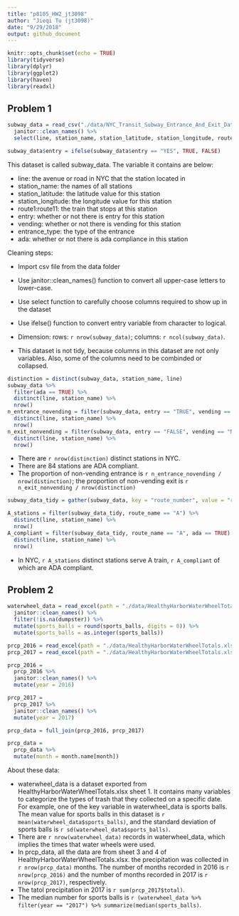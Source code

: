 ```yaml
---
title: "p8105_HW2_jt3098"
author: "Jieqi Tu (jt3098)"
date: "9/29/2018"
output: github_document
---
```


```r
knitr::opts_chunk$set(echo = TRUE)
library(tidyverse)
library(dplyr)
library(ggplot2)
library(haven)
library(readxl)
```

## Problem 1
```r
subway_data = read_csv("./data/NYC_Transit_Subway_Entrance_And_Exit_Data.csv") %>%
  janitor::clean_names() %>%
  select(line, station_name, station_latitude, station_longitude, route1:route11, entry, vending, entrance_type, ada)

subway_data$entry = ifelse(subway_data$entry == "YES", TRUE, FALSE)

```

This dataset is called subway_data. The variable it contains are below:

* line: the avenue or road in NYC that the station located in
* station_name: the names of all stations
* station_latitude: the latitude value for this station
* station_longitude: the longitude value for this station
* route1:route11: the train that stops at this station
* entry: whether or not there is entry for this station
* vending: whether or not there is vending for this station
* entrance_type: the type of the entrance
* ada:  whether or not there is ada compliance in this station

Cleaning steps:

* Import csv file from the data folder
* Use janitor::clean_names() function to convert all upper-case letters to lower-case.
* Use select function to carefully choose columns required to show up in the dataset
* Use ifelse() function to convert entry variable from character to logical.

* Dimension: rows: `r nrow(subway_data)`; columns: `r ncol(subway_data)`.
* This dataset is not tidy, because columns in this dataset are not only variables. Also, some of the columns need to be combinded or collapsed.

```r
distinction = distinct(subway_data, station_name, line)
subway_data %>%  
  filter(ada == TRUE) %>%
  distinct(line, station_name) %>%
  nrow()
n_entrance_novending = filter(subway_data, entry == "TRUE", vending == "NO") %>%
  distinct(line, station_name) %>%
  nrow()
n_exit_nonvending = filter(subway_data, entry == "FALSE", vending == "NO") %>%
  distinct(line, station_name) %>%
  nrow()
```

* There are `r nrow(distinction)` distinct stations in NYC.
* There are 84 stations are ADA compliant.
* The proportion of non-vending entrance is `r n_entrance_novending / nrow(distinction)`; the proportion of non-vending exit is `r n_exit_nonvending / nrow(distinction)`

```r
subway_data_tidy = gather(subway_data, key = "route_number", value = "route_name", route1:route11)
```

```r
A_stations = filter(subway_data_tidy, route_name == "A") %>%
  distinct(line, station_name) %>%
  nrow()
A_compliant = filter(subway_data_tidy, route_name == "A", ada == TRUE) %>%
  distinct(line, station_name) %>%
  nrow()
```

* In NYC, `r A_stations` distinct stations serve A train, `r A_compliant` of which are ADA compliant.

## Problem 2

```r
waterwheel_data = read_excel(path = "./data/HealthyHarborWaterWheelTotals.xlsx", range = "A2:N256") %>%
  janitor::clean_names() %>%
  filter(!is.na(dumpster)) %>%
  mutate(sports_balls = round(sports_balls, digits = 0)) %>%
  mutate(sports_balls = as.integer(sports_balls))
```

```r
prcp_2016 = read_excel(path = "./data/HealthyHarborWaterWheelTotals.xlsx", sheet = 4, range = "A2:B14")
prcp_2017 = read_excel(path = "./data/HealthyHarborWaterWheelTotals.xlsx", sheet = 3, range = "A2:B10")

prcp_2016 = 
  prcp_2016 %>%
  janitor::clean_names() %>%
  mutate(year = 2016)

prcp_2017 = 
  prcp_2017 %>%
  janitor::clean_names() %>%
  mutate(year = 2017)

prcp_data = full_join(prcp_2016, prcp_2017)

prcp_data = 
  prcp_data %>%
  mutate(month = month.name[month])
```

About these data:

* waterwheel_data is a dataset exported from HealthyHarborWaterWheelTotals.xlsx sheet 1. It contains many variables to categorize the types of trash that they collected on a specific date. For example, one of the key variable in waterwheel_data is sports balls. The mean value for sports balls in this dataset is `r mean(waterwheel_data$sports_balls)`, and the standard deviation of sports balls is `r sd(waterwheel_data$sports_balls)`. 
* There are `r nrow(waterwheel_data)` records in waterwheel_data, which implies the times that water wheels were used.
* In prcp_data, all the data are from sheet 3 and 4 of HealthyHarborWaterWheelTotals.xlsx. the precipitation was collected in `r nrow(prcp_data)` months. The number of months recorded in 2016 is `r nrow(prcp_2016)` and the number of months recorded in 2017 is `r nrow(prcp_2017)`, respectively.
* The tatol precipitation in 2017 is `r sum(prcp_2017$total)`.
* The median number for sports balls is `r (waterwheel_data %>% filter(year == "2017") %>% summarize(median(sports_balls)`.

